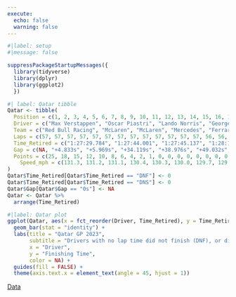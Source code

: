 ---
execute:
  echo: false
  warning: false
---

```{r}
#|label: setup
#|message: false

suppressPackageStartupMessages({
  library(tidyverse)
  library(dplyr)
  library(ggplot2)
  })
```

```{r}
#| label: Qatar tibble
Qatar <- tibble(
  Position = c(1, 2, 3, 4, 5, 6, 7, 8, 9, 10, 11, 12, 13, 14, 15, 16, 17, 18, 19, 20),
  Driver = c("Max Verstappen", "Oscar Piastri", "Lando Norris", "George Russell", "Charles Leclerc", "Fernando Alonso", "Esteban Ocon", "Valtteri Bottas", "Zhou Guanyu", "Sergio Perez", "Lance Stroll", "Pierre Gasly", "Alex Albon", "Kevin Magnussen", "Yuki Tsunoda", "Nico Hulkenberg", "Liam Lawson", "Logan Sargeant", "Lewis Hamilton", "Carlos Sainz"),
  Team = c("Red Bull Racing", "McLaren", "McLaren", "Mercedes", "Ferrari", "Aston Martin", "Alpine", "Alfa Romeo", "Alfa Romeo", "Red Bull Racing", "Aston Martin", "Alpine", "Williams", "Haas", "AlphaTauri", "Haas", "AlphaTauri", "Williams", "Mercedes", "Ferrari"),
  Laps = c(57, 57, 57, 57, 57, 57, 57, 57, 57, 57, 57, 57, 57, 56, 56, 56, 56, 41, 0, 0),
  Time_Retired = c("1:27:29.784", "1:27:44.001", "1:27:45.137", "1:28:13.287", "1:28:18.144", "1:28:28.200", "1:28:41.558", "1:28:45.731", "1:28:55.295", "1:28:59.349", "1:29:00.820", "1:29:01.468", "1:29:10.182", "1:27:40.414", "1:27:48.126", "1:27:54.253", "1:28:06.276", "DNF", "DNF", "DNS"),
  Gap = c(NA, "+4.833s", "+5.969s", "+34.119s", "+38.976s", "+49.032s", "+1:02.390s", "+1:06.563s", "+1:16.127s", "+1:20.181s", "+1:21.652s", "+1:22.300s", "+1:31.014s", "1 Lap", "1 Lap", "1 Lap", "1 Lap", "DNF", "DNF", "DNF"),
  Points = c(25, 18, 15, 12, 10, 8, 6, 4, 2, 1, 0, 0, 0, 0, 0, 0, 0, 0, 0, 0),
    Speed_mph = c(131.3, 131.2, 131.1, 130.4, 130.3, 130.0, 129.7, 129.6, 129.4, 129.3, 129.2, 129.2, 129.0, 128.9, 128.7, 128.5, 128.2, NA, NA, NA)
)
Qatar$Time_Retired[Qatar$Time_Retired == "DNF"] <- 0
Qatar$Time_Retired[Qatar$Time_Retired == "DNS"] <- 0
Qatar$Gap[Qatar$Gap == "0s"] <- NA
Qatar <- Qatar %>%
  arrange(Time_Retired)
```

```{r}
#|label: Qatar plot
ggplot(Qatar, aes(x = fct_reorder(Driver, Time_Retired), y = Time_Retired, fill = Driver)) +
  geom_bar(stat = "identity") +
  labs(title = "Qatar GP 2023",
       subtitle = "Drivers with no lap time did not finish (DNF), or did not start (DNS)",
       x = "Driver",
       y = "Finishing Time",
       color = NA) +
  guides(fill = FALSE) +
  theme(axis.text.x = element_text(angle = 45, hjust = 1))
```
[Data](https://www.motorsport.com/f1/results/2023/qatar-gp-625349/)